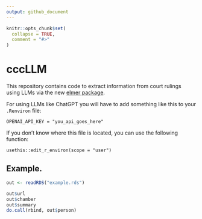 ```yaml
---
output: github_document
---
```


<!-- README.md is generated from README.Rmd. Please edit that file -->

```r
knitr::opts_chunk$set(
  collapse = TRUE,
  comment = "#>"
)
```

# cccLLM

<!-- badges: start -->
<!-- badges: end -->

This repository contains code to extract information from court rulings using
LLMs via the new [elmer package](https://elmer.tidyverse.org/).

For using LLMs like ChatGPT you will have to add something like this to your `.Renviron` file:

```
OPENAI_API_KEY = "you_api_goes_here"
```

If you don't know where this file is located, you can use the following function:

```
usethis::edit_r_environ(scope = "user")
```

## Example.

```r
out <- readRDS("example.rds")

out$url
out$chamber
out$summary
do.call(rbind, out$person)
```

